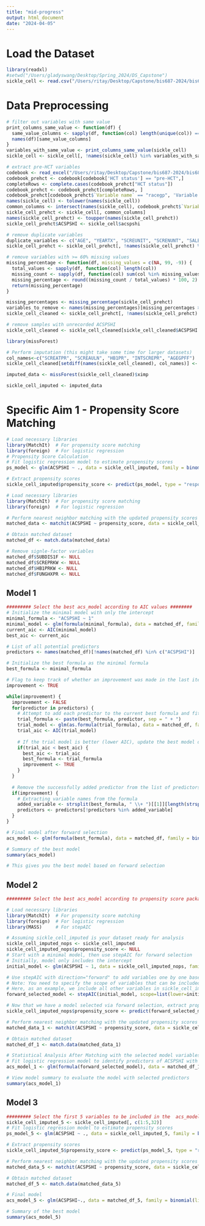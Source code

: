 ```yaml
---
title: "mid-progress"
output: html_document
date: "2024-04-05"
---
```


# Load the Dataset

```r
library(readxl) 
#setwd("/Users/gladyswang/Desktop/Spring_2024/DS_Capstone")
sickle_cell <- read.csv("/Users/ritay/Desktop/Capstone/bis687-2024/bis687-2024/curesc_year3_v3.csv")
```

# Data Preprocessing
```r
# filter out variables with same value
print_columns_same_value <- function(df) {
  same_value_columns <- sapply(df, function(col) length(unique(col)) == 1)
  names(df)[same_value_columns]
}
variables_with_same_value <- print_columns_same_value(sickle_cell)
sickle_cell <- sickle_cell[, !names(sickle_cell) %in% variables_with_same_value]
```


```r
# extract pre-HCT variables
codebook <- read_excel("/Users/ritay/Desktop/Capstone/bis687-2024/bis687-2024/Codebook 2021 Year 3.xlsx")
codebook_prehct <- codebook[codebook['HCT status'] == "pre-HCT",]
completeRows <- complete.cases(codebook_prehct["HCT status"])
codebook_prehct <- codebook_prehct[completeRows, ]
codebook_prehct[codebook_prehct$`Variable name` == "racegp", 'Variable name'] <- 'raceg'
names(sickle_cell) <- tolower(names(sickle_cell))
common_columns <- intersect(names(sickle_cell), codebook_prehct$`Variable name`)
sickle_cell_prehct <- sickle_cell[, common_columns]
names(sickle_cell_prehct) <- toupper(names(sickle_cell_prehct))
sickle_cell_prehct$ACSPSHI <- sickle_cell$acspshi
```

```r
# remove duplicate variables
duplicate_variables <- c("AGE", "YEARTX", "SCREUNIT", "SCRENUNT", "SALBUNIT", "SALBNUNT", "HB1UNPR")
sickle_cell_prehct <- sickle_cell_prehct[, !names(sickle_cell_prehct) %in% duplicate_variables]
```

```r
# remove variables with >= 60% missing values
missing_percentage <- function(df, missing_values = c(NA, 99, -9)) {
  total_values <- sapply(df, function(col) length(col))
  missing_count <- sapply(df, function(col) sum(col %in% missing_values))
  missing_percentage <- round((missing_count / total_values) * 100, 2)
  return(missing_percentage)
}

missing_percentages <- missing_percentage(sickle_cell_prehct)
variables_to_remove <- names(missing_percentages)[missing_percentages >= 60]
sickle_cell_cleaned <- sickle_cell_prehct[, !names(sickle_cell_prehct) %in% variables_to_remove]
```

```r
# remove samples with unrecorded ACSPSHI
sickle_cell_cleaned <- sickle_cell_cleaned[sickle_cell_cleaned$ACSPSHI != 99, ]

```

```r
library(missForest)

# Perform imputation (this might take some time for larger datasets)
col_names<-c("SCREATPR", "SCREAULN", "HB1PR", "INTSCREPR", "AGEGPFF")
sickle_cell_cleaned[setdiff(names(sickle_cell_cleaned), col_names)] <- lapply(sickle_cell_cleaned[setdiff(names(sickle_cell_cleaned), col_names)], factor)

imputed_data <- missForest(sickle_cell_cleaned)$ximp

sickle_cell_imputed <- imputed_data
```

# Specific Aim 1 - Propensity Score Matching
```r
# Load necessary libraries
library(MatchIt)  # For propensity score matching
library(foreign)  # For logistic regression
# Propensity Score Calculation
# Fit logistic regression model to estimate propensity scores
ps_model <- glm(ACSPSHI ~ ., data = sickle_cell_imputed, family = binomial(link = "logit"), na.action = na.exclude)

# Extract propensity scores
sickle_cell_imputed$propensity_score <- predict(ps_model, type = "response", na.action = na.exclude)
```

```r
# Load necessary libraries
library(MatchIt)  # For propensity score matching
library(foreign)  # For logistic regression

# Perform nearest neighbor matching with the updated propensity scores
matched_data <- matchit(ACSPSHI ~ propensity_score, data = sickle_cell_imputed, method = "nearest", caliper = 0.2)

# Obtain matched dataset
matched_df <- match.data(matched_data)

# Remove signle-factor variables
matched_df$SUBDIS1F <- NULL
matched_df$SCREPRKW <- NULL
matched_df$HB1PRKW <- NULL
matched_df$FUNGHXPR <- NULL
```

## Model 1
```r
######### Select the best acs_model according to AIC values ########
# Initialize the minimal model with only the intercept
minimal_formula <- "ACSPSHI ~ 1"
minimal_model <- glm(formula(minimal_formula), data = matched_df, family = binomial(link = "logit"))
current_aic <- AIC(minimal_model)
best_aic <- current_aic

# List of all potential predictors
predictors <- names(matched_df)[!names(matched_df) %in% c("ACSPSHI")]

# Initialize the best formula as the minimal formula
best_formula <- minimal_formula

# Flag to keep track of whether an improvement was made in the last iteration
improvement <- TRUE

while(improvement) {
  improvement <- FALSE
  for(predictor in predictors) {
    # Attempt to add each predictor to the current best formula and fit a new model
    trial_formula <- paste(best_formula, predictor, sep = " + ")
    trial_model <- glm(as.formula(trial_formula), data = matched_df, family = binomial(link = "logit"))
    trial_aic <- AIC(trial_model)
    
    # If the trial model is better (lower AIC), update the best model details
    if(trial_aic < best_aic) {
      best_aic <- trial_aic
      best_formula <- trial_formula
      improvement <- TRUE
    }
  }
  
  # Remove the successfully added predictor from the list of predictors
  if(improvement) {
    # Extracting variable names from the formula
    added_variable <- strsplit(best_formula, " \\+ ")[[1]][length(strsplit(best_formula, " \\+ ")[[1]])]
    predictors <- predictors[!predictors %in% added_variable]
  }
}

# Final model after forward selection
acs_model <- glm(formula(best_formula), data = matched_df, family = binomial(link = "logit"))

# Summary of the best model
summary(acs_model)

# This gives you the best model based on forward selection

```

## Model 2
```r

######### Select the best acs_model according to propensity score package ########

# Load necessary libraries
library(MatchIt)  # For propensity score matching
library(foreign)  # For logistic regression
library(MASS)     # For stepAIC

# Assuming sickle_cell_imputed is your dataset ready for analysis
sickle_cell_imputed_nops <- sickle_cell_imputed
sickle_cell_imputed_nops$propensity_score <- NULL
# Start with a minimal model, then use stepAIC for forward selection
# Initially, model only includes the intercept
initial_model <- glm(ACSPSHI ~ 1, data = sickle_cell_imputed_nops, family = binomial(link = "logit"), na.action = na.exclude)

# Use stepAIC with direction="forward" to add variables one by one based on AIC
# Note: You need to specify the scope of variables that can be included in the model.
# Here, as an example, we include all other variables in sickle_cell_imputed as potential predictors.
forward_selected_model <- stepAIC(initial_model, scope=list(lower=initial_model, upper=glm(ACSPSHI ~ ., data = sickle_cell_imputed_nops, family = binomial)), direction="forward", trace=FALSE)

# Now that we have a model selected via forward selection, extract propensity scores
sickle_cell_imputed_nops$propensity_score <- predict(forward_selected_model, type="response", na.action=na.exclude)

# Perform nearest neighbor matching with the updated propensity scores
matched_data_1 <- matchit(ACSPSHI ~ propensity_score, data = sickle_cell_imputed_nops, method = "nearest", caliper = 0.1)

# Obtain matched dataset
matched_df_1 <- match.data(matched_data_1)

# Statistical Analysis After Matching with the selected model variables
# Fit logistic regression model to identify predictors of ACSPSHI with the variables selected from forward selection
acs_model_1 <- glm(formula(forward_selected_model), data = matched_df_1, family = binomial(link = "logit"))

# View model summary to evaluate the model with selected predictors
summary(acs_model_1)

```

## Model 3
```r

######### Select the first 5 variables to be included in the  acs_model ######### 
sickle_cell_imputed_5 <- sickle_cell_imputed[, c(1:5,32)]
# Fit logistic regression model to estimate propensity scores
ps_model_5 <- glm(ACSPSHI ~ ., data = sickle_cell_imputed_5, family = binomial(link = "logit"), na.action = na.exclude)

# Extract propensity scores
sickle_cell_imputed_5$propensity_score <- predict(ps_model_5, type = "response", na.action = na.exclude)

# Perform nearest neighbor matching with the updated propensity scores
matched_data_5 <- matchit(ACSPSHI ~ propensity_score, data = sickle_cell_imputed_5, method = "nearest", caliper = 0.2)

# Obtain matched dataset
matched_df_5 <- match.data(matched_data_5)

# Final model 
acs_model_5 <- glm(ACSPSHI~., data = matched_df_5, family = binomial(link = "logit"))

# Summary of the best model
summary(acs_model_5)
```

